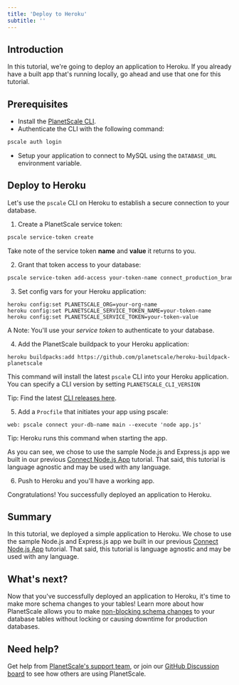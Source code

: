 ```yaml
---
title: 'Deploy to Heroku'
subtitle: ''
---
```


## Introduction
In this tutorial, we're going to deploy an application to Heroku. If you already have a built app that's running locally, go ahead and use that one for this tutorial.

## Prerequisites
- Install the [PlanetScale CLI](https://github.com/planetscale/cli).
- Authenticate the CLI with the following command:
```zsh
pscale auth login
```
- Setup your application to connect to MySQL using the `DATABASE_URL` environment variable.

## Deploy to Heroku
Let's use the `pscale` CLI on Heroku to establish a secure connection to your database.

1. Create a PlanetScale service token:

```zsh
pscale service-token create
```

Take note of the service token **name** and **value** it returns to you.

2. Grant that token access to your database:

```zsh
pscale service-token add-access your-token-name connect_production_branch --database your-db-name
```

3. Set config vars for your Heroku application:

```
heroku config:set PLANETSCALE_ORG=your-org-name
heroku config:set PLANETSCALE_SERVICE_TOKEN_NAME=your-token-name
heroku config:set PLANETSCALE_SERVICE_TOKEN=your-token-value
```

<InfoBlock type="note">
  A Note: You'll use your <em>service token</em> to authenticate to your
  database.
</InfoBlock>

4. Add the PlanetScale buildpack to your Heroku application:

```
heroku buildpacks:add https://github.com/planetscale/heroku-buildpack-planetscale
```

This command will install the latest `pscale` CLI into your Heroku application. You can specify a CLI version by setting `PLANETSCALE_CLI_VERSION`

<InfoBlock type="tip">
  Tip: Find the latest <a href="https://github.com/planetscale/cli/releases">CLI releases here</a>.
</InfoBlock>

5. Add a `Procfile` that initiates your app using pscale:
```
web: pscale connect your-db-name main --execute 'node app.js'
```

<InfoBlock type="tip">
  Tip: Heroku runs this command when starting the app.
</InfoBlock>

As you can see, we chose to use the sample Node.js and Express.js app we built in our previous [Connect Node.js App](connect-nodejs-app) tutorial. That said, this tutorial is language agnostic and may be used with any language.

6. Push to Heroku and you'll have a working app.

Congratulations! You successfully deployed an application to Heroku.

## Summary
In this tutorial, we deployed a simple application to Heroku. We chose to use the sample Node.js and Express.js app we built in our previous [Connect Node.js App](connect-nodejs-app) tutorial. That said, this tutorial is language agnostic and may be used with any language.

## What's next?
Now that you've successfully deployed an application to Heroku, it's time to make more schema changes to your tables! Learn more about how PlanetScale allows you to make [non-blocking schema changes](/concepts/nonblocking-schema-changes) to your database tables without locking or causing downtime for production databases.

## Need help?
Get help from [PlanetScale's support team](https://www.planetscale.com/support), or join our [GitHub Discussion board](https://github.com/planetscale/beta/discussions) to see how others are using PlanetScale.

